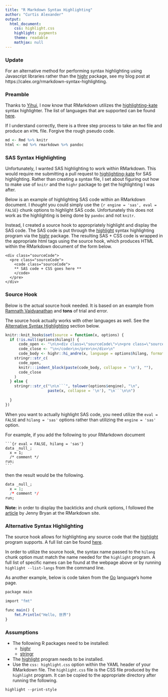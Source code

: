 ```yaml
---
title: "R Markdown Syntax Highlighting"
author: "Curtis Alexander"
output: 
  html_document:
    css: highlight.css
    highlight: pygments
    theme: readable
    mathjax: null
---
```


### Update
For an alternative method for performing syntax highlighting using Javascript libraries rather than the [highr](https://github.com/yihui/highr) package, see my blog post at https://calex.org/rmarkdown-syntax-highlighting.


### Preamble
Thanks to [Yihui](https://github.com/yihui/knitr/issues/1185), I now know that RMarkdown utilizes the [highlighting-kate](https://github.com/jgm/highlighting-kate) syntax highlighter.  The list of languages that are supported can be found [here](https://github.com/jgm/highlighting-kate/tree/master/xml).

If I understand correctly, there is a three step process to take an `Rmd` file and produce an `HTML` file.  Forgive the rough pseudo code.

```r
md <- Rmd %>% knitr
html <- md %>% rmarkdown %>% pandoc
```

### SAS Syntax Highlighting 
Unfortunately, I wanted SAS highlighting to work within RMarkdown. This would require me submitting a pull request to [highlighting-kate](https://github.com/jgm/highlighting-kate) for SAS highlighting.  Rather than creating a syntax file, I set about figuring out how to make use of `knitr` and the `highr` package to get the highlighting I was after.

Below is an example of highlighting SAS code within an RMarkdown document.  I _thought_ you could simply use the `{r engine = 'sas', eval = FALSE}` chunk options to highlight SAS code.  Unfortunately this does not work as the highlighting is being done by `pandoc` and not `knitr`.

Instead, I created a source hook to appropriately highlight and display the SAS code.  The SAS code is put through the [highlight](http://www.andre-simon.de/doku/highlight/en/highlight.php) syntax highlighting program via the [highr](https://cran.r-project.org/web/packages/highr/index.html) package.  The resulting SAS + CSS code is wrapped in the appropriate html tags using the source hook, which produces HTML within the RMarkdown document of the form below.

```
<div class="sourceCode">
  <pre class="sourceCode">
    <code class="sourceCode">
    ** SAS code + CSS goes here **
    </code>
  </pre> 
</div>
```

### Source Hook
Below is the actual source hook needed.  It is based on an example from [Ramnath Vaidyanathan](http://ramnathv.github.io/posts/verbatim-chunks-knitr/index.html) and **tons** of trial and error.

The source hook actually works with other languages as well.  See the [Alternative Syntax Highlighting](#alternative-syntax-highlighting) section below.

```r
knitr::knit_hooks$set(source = function(x, options) {
  if (!is.null(options$hilang)) {
      code_open <- "\n\n<div class=\"sourceCode\">\n<pre class=\"sourceCode\">\n<code class=\"sourceCode\">"
      code_close <- "\n</code>\n</pre>\n</div>\n"
      code_body <- highr::hi_andre(x, language = options$hilang, format = "html")
    stringr::str_c(
      code_open,
      knitr:::indent_block(paste(code_body, collapse = '\n'), ""),
      code_close
    )
  } else {
    stringr::str_c("\n\n```", tolower(options$engine), "\n",
                   paste(x, collapse = '\n'), "\n```\n\n")
      
  }
})
```

When you want to actually highlight SAS code, you need utilize the `eval = FALSE` and `hilang = 'sas'` options rather than utilizing the `engine = 'sas'` option.

For example, if you add the following to your RMarkdown document 

<div class="sourceCode"><pre class="sourceCode"><code class="sourceCode">```{r eval = FALSE, hilang = 'sas'}
data _null_;
  x = 1;
  /* comment */
run;
```</code></pre></div>

then the result would be the following.

```r
data _null_;
  x = 1;
  /* comment */
run;
```

**Note:** in order to display the backticks and chunk options, I followed the [article](http://rmarkdown.rstudio.com/articles_verbatim.html) by Jenny Bryan at the RMarkdown site.

### Alternative Syntax Highlighting
The source hook allows for highlighting any source code that the [highlight](http://www.andre-simon.de/doku/highlight/en/highlight.php) program supports.  A full list can be found [here](http://www.andre-simon.de/doku/highlight/en/langs.php).

In order to utilize the source hook, the syntax name passed to the `hilang` chunk option must match the name needed for the `highlight` program.  A full list of specific names can be found at the webpage above or by running `highlight --list-langs` from the command line.

As another example, below is code taken from the [Go](https://golang.org/) language's home page.


```r
package main

import "fmt"

func main() {
	fmt.Println("Hello, 世界")
}
```

### Assumptions
* The following R packages need to be installed:
    * [highr](https://cran.r-project.org/web/packages/highr/index.html)
    * [stringr](https://cran.r-project.org/web/packages/stringr/index.html)
* The [highlight](http://www.andre-simon.de/doku/highlight/en/highlight.php) program needs to be installed.
* Use the `css: highlight.css` option within the YAML header of your RMarkdown file.  The `highlight.css` file is the CSS file produced by the `highlight` program.  It can be copied to the appropriate directory after running the following.

```
highlight --print-style
```
